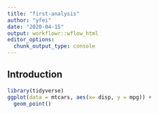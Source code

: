 ```yaml
---
title: "first-analysis"
author: "yfei"
date: "2020-04-15"
output: workflowr::wflow_html
editor_options:
  chunk_output_type: console
---
```


## Introduction

```r
library(tidyverse)
ggplot(data = mtcars, aes(x= disp, y = mpg)) +
  geom_point()

```


